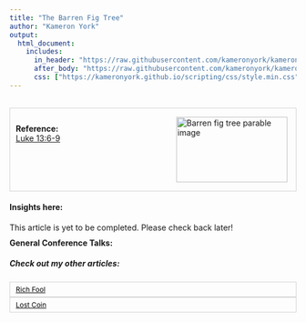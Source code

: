 ```yaml
---
title: "The Barren Fig Tree"
author: "Kameron York"
output: 
  html_document:
    includes:
      in_header: "https://raw.githubusercontent.com/kameronyork/kameronyork.github.io/main/parables/headers/barren-fig-tree-header.html"
      after_body: "https://raw.githubusercontent.com/kameronyork/kameronyork.github.io/main/parables/footer.html"
      css: ["https://kameronyork.github.io/scripting/css/style.min.css", "https://kameronyork.github.io/scripting/bootstrap/bootstrap.min.css", "https://kameronyork.github.io/scripting/themify-icons/themify-icons.css", "https://kameronyork.github.io/scripting/highlight/hybrid.css"]
---
```

<br>
<div style="border: 1px solid lightgray; padding: 10px; overflow: hidden;">
<img src="https://raw.githubusercontent.com/kameronyork/kameronyork.github.io/main/docs/assets/barren-fig-tree.jpg" alt="Barren fig tree parable image" style="float: right; width: 195px; height: 115px; padding: 5px;">
<br>
<h4 style="text-align: left; margin: 0;">Reference:</h4>
<p style="text-align: left; margin: 0;">
<a href="https://www.churchofjesuschrist.org/study/scriptures/nt/luke/13?lang=eng&id=6-9#p6" target="_blank">Luke 13:6-9</a>
</p>
</div>

#### Insights here:

This article is yet to be completed. Please check back later!


<div style="margin-top: -10px;">
#### General Conference Talks:



##### Check out my other articles:

<link rel="stylesheet" href="https://kameronyork.github.io/scripting/themify-icons/themify-icons.css">
<div class="container">
<div class="row">
<div class="col-12 text-md-left">
<nav class="pagination mt-3">
<a class="nav nav-prev" href="https://www.kameronyork.com/parables/rich-fool.html" style="background-color: transparent; color: black; padding: 5px 10px; border: 1px solid lightgray; cursor: pointer; white-space: nowrap; font-size: 12px; display: flex; align-items: center;" 
onmouseover="this.style.backgroundColor='lightgray';" 
onmouseout="this.style.backgroundColor='transparent';" 
onmousedown="this.style.backgroundColor='gray';" 
onmouseup="this.style.backgroundColor='lightgray';">
<i class="ti-arrow-left mr-2"></i>
<span style="display: none;" class="d-md-inline-block">Rich Fool</span>
<span style="display: inline-block;" class="d-md-none">Rich Fool</span>
</a>
<a class="nav nav-next ml-3" href="https://www.kameronyork.com/parables/lost-coin.html" style="background-color: transparent; color: black; padding: 5px 10px; border: 1px solid lightgray; cursor: pointer; white-space: nowrap; font-size: 12px; display: flex; align-items: center;" 
onmouseover="this.style.backgroundColor='lightgray';" 
onmouseout="this.style.backgroundColor='transparent';" 
onmousedown="this.style.backgroundColor='gray';" 
onmouseup="this.style.backgroundColor='lightgray';">
<span style="display: none;" class="d-md-inline-block">Lost Coin</span>
<span style="display: inline-block;" class="d-md-none">Lost Coin</span>
<i class="ti-arrow-right ml-2"></i>
</a>
</nav>
</div>
</div>
</div>